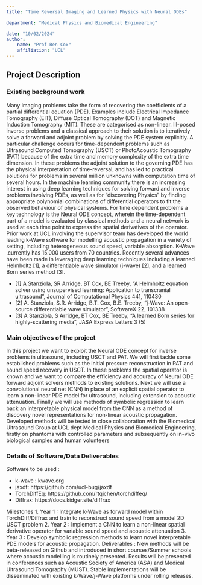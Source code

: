 ```yaml
---
title: "Time Reversal Imaging and Learned Physics with Neural ODEs"

department: "Medical Physics and Biomedical Engineering"

date: "10/02/2024"
author: 
    name: "Prof Ben Cox"
    affiliation: "UCL"
---
```

## Project Description

### Existing background work

Many imaging problems take the form of recovering the coefficients of a partial differential equation (PDE). Examples include Electrical Impedance Tomography (EIT), Diffuse Optical Tomography (DOT) and Magnetic Induction Tomography (MIT). These are categorised as non-linear. Ill-posed inverse problems and a classical approach to their solution is to iteratively solve a forward and adjoint problem by solving the PDE system explicitly. A particular challenge occurs for time-dependent problems such as Ultrasound Computed Tomography (USCT) or PhotoAcoustic Tomography (PAT) because of the extra time and memory complexity of the extra time dimension. In these problems the adjoint solution to the governing PDE has the physical interpretation of time-reversal, and has led to practical solutions for problems in several million unknowns with computation time of several hours.
In the machine learning community there is an increasing interest in using deep learning techniques for solving forward and inverse problems involving PDEs, as well as for “discovering Physics” by finding appropriate polynomial combinations of differential operators to fit the observed behaviour of physical systems. For time dependent problems a key technology is the Neural ODE concept, wherein the time-dependent part of a model is evaluated by classical methods and a neural network is used at each time point to express the spatial derivatives of the operator.
Prior work at UCL involving the supervisor team has developed the world leading k-Wave software for modelling acoustic propagation in a variety of setting, including heterogeneous sound speed, variable absorption. K-Wave .currently has 15.000 users from 70 countries. Recently several advances have been made in leveraging deep learning techniques including a learned Helmholtz [1], a differentiable wave simulator (j-wave) [2], and a learned Born series method [3]. 

- [1] A Stanziola, SR Arridge, BT Cox, BE Treeby, “A Helmholtz equation solver using unsupervised learning: Application to transcranial ultrasound”, Journal of Computational Physics 441, 110430
- [2] A. Stanziola, S.R. Arridge, B.T. Cox, B.E. Treeby, “j-Wave: An open-source differentiable wave simulator”,  SoftwareX 22, 101338 
- [3] A Stanziola, S Arridge, BT Cox, BE Treeby, “A learned Born series for highly-scattering media”, JASA Express Letters 3 (5)


### Main objectives of the project

In this project we want to exploit the Neural ODE concept for inverse problems in ultrasound, including USCT and PAT. We will first tackle some established problems such as the initial pressure reconstruction in PAT and sound speed recovery in USCT. In these problems the spatial operator is known and we want to compare the efficiency and accuracy of Neural ODE forward adjoint solvers methods to existing solutions. Next we will use a convolutional neural net (CNN) in place of an explicit spatial operator to learn a non-linear PDE model for ultrasound, including extension to acoustic attenuation. Finally we will use methods of symbolic regression to learn back an interpretable physical model from the CNN as a method of discovery novel representations for non-linear acoustic propagation.
Developed methods will be tested in close collaboration with the Biomedical Ultrasound Group at UCL dept Medical Physics and Biomedical Engineering, firstly on phantoms with controlled parameters and subsequently on in-vivo biological samples and human volunteers 

### Details of Software/Data Deliverables

Software to be used :

- k-wave :		kwave.org
- jaxdf:		https://github.com/ucl-bug/jaxdf
- TorchDiffEq:	https://github.com/rtqichen/torchdiffeq/
- Diffrax:		https://docs.kidger.site/diffrax


Milestones
1.	Year 1 : Integrate k-Wave as forward model within TorchDiff/Diffrax and train to reconstruct sound speed from a model 2D USCT problem
2.	Year 2 : Implement a CNN to learn a non-linear spatial derivative operator for variable sound speed and acoustic attenuation
3.	Year 3 : Develop symbolic regression methods to learn novel interpretable PDE models for acoustic propagation.
Deliverables :
New methods will be beta-released on Github and introduced in short courses/Summer schools where acoustic modelling is routinely presented. Results will be presented in conferences such as Acoustic Society of America (ASA) and Medical Ultrasound Tomography (MUST).  Stable implementations will be disseminated with existing  k-Wave/j-Wave platforms under rolling releases.
